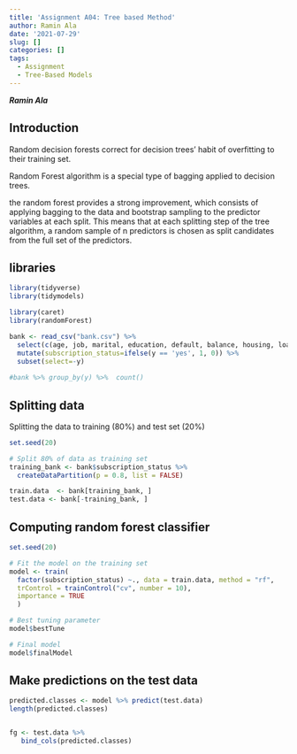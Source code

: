 ```yaml
---
title: 'Assignment A04: Tree based Method'
author: Ramin Ala
date: '2021-07-29'
slug: []
categories: []
tags:
  - Assignment
  - Tree-Based Models
---
```


***Ramin Ala***

## Introduction

Random decision forests correct for decision trees' habit of overfitting to their training set.

Random Forest algorithm is a special type of bagging applied to decision trees.

the random forest provides a strong improvement, which consists of applying bagging to the data and bootstrap sampling to the predictor variables at each split. This means that at each splitting step of the tree algorithm, a random sample of n predictors is chosen as split candidates from the full set of the predictors.

## libraries

```r
library(tidyverse)
library(tidymodels)

library(caret)
library(randomForest)
```


```r

bank <- read_csv("bank.csv") %>%
  select(c(age, job, marital, education, default, balance, housing, loan, y)) %>%
  mutate(subscription_status=ifelse(y == 'yes', 1, 0)) %>%
  subset(select=-y)
 
#bank %>% group_by(y) %>%  count()
```

## Splitting data

Splitting the data to training (80%) and test set (20%)

```r
set.seed(20)

# Split 80% of data as training set
training_bank <- bank$subscription_status %>% 
  createDataPartition(p = 0.8, list = FALSE)

train.data  <- bank[training_bank, ]
test.data <- bank[-training_bank, ]

```

## Computing random forest classifier

```r
set.seed(20)

# Fit the model on the training set
model <- train(
  factor(subscription_status) ~., data = train.data, method = "rf",
  trControl = trainControl("cv", number = 10),
  importance = TRUE
  )

# Best tuning parameter
model$bestTune
```

```r
# Final model
model$finalModel
```

## Make predictions on the test data

```r
predicted.classes <- model %>% predict(test.data)
length(predicted.classes)


fg <- test.data %>%
   bind_cols(predicted.classes)
```

